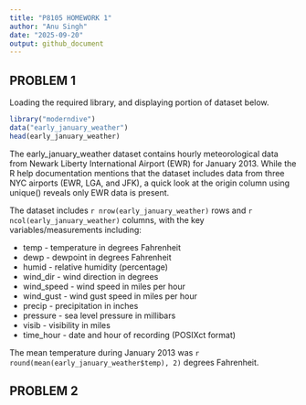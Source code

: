 ```yaml
---
title: "P8105 HOMEWORK 1"
author: "Anu Singh"
date: "2025-09-20"
output: github_document
---
```


## PROBLEM 1

Loading the required library, and displaying portion of dataset below.
```r
library("moderndive")
data("early_january_weather")
head(early_january_weather)
```

The early_january_weather dataset contains hourly meteorological data from Newark Liberty International Airport (EWR) for January 2013. While the R help documentation mentions that the dataset includes data from three NYC airports (EWR, LGA, and JFK), a quick look at the origin column using unique() reveals only EWR data is present.

The dataset includes `r nrow(early_january_weather)` rows and `r ncol(early_january_weather)` columns, with the key variables/measurements including:

* temp - temperature in degrees Fahrenheit
* dewp - dewpoint in degrees Fahrenheit
* humid - relative humidity (percentage)
* wind_dir - wind direction in degrees
* wind_speed - wind speed in miles per hour
* wind_gust - wind gust speed in miles per hour
* precip - precipitation in inches
* pressure - sea level pressure in millibars
* visib - visibility in miles
* time_hour - date and hour of recording (POSIXct format)

The mean temperature during January 2013 was `r round(mean(early_january_weather$temp), 2)` degrees Fahrenheit.


## PROBLEM 2